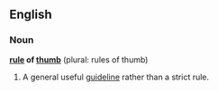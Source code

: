 ==English==
===Noun===
'''[[rule]] of [[thumb]]''' (plural: rules of thumb)

# A general useful [[guideline]] rather than a strict rule.
